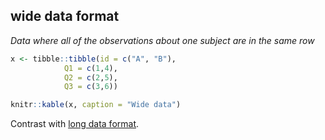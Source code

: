 ## wide data format

<dfn>Data where all of the observations about one subject are in the same row</dfn>

```r
x <- tibble::tibble(id = c("A", "B"),
            Q1 = c(1,4),
            Q2 = c(2,5),
            Q3 = c(3,6))

knitr::kable(x, caption = "Wide data")
```

Contrast with [long data format](l.html#long_data_format).


